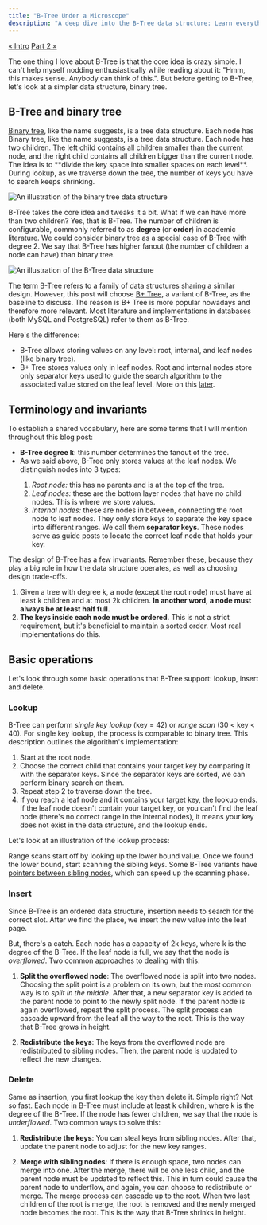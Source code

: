```yaml
---
title: "B-Tree Under a Microscope"
description: "A deep dive into the B-Tree data structure: Learn everything from basic operations to variations and various optimizations."
---
```



<Layout stickyAsideId="sticky-aside">
<div slot="aside" id="sticky-aside" class="sticky mt-12">
  <TableOfContents
    headings={[
      {
        depth: 2,
        slug: 'b-tree-and-binary-tree',
        text: 'B-Tree and binary tree'
      },
      {
        depth: 2,
        slug: 'terminology-and-invariants',
        text: 'Terminology and invariants'
      },
      { depth: 2, slug: 'basic-operations', text: 'Basic operations' },
      { depth: 3, slug: 'lookup', text: 'Lookup' },
      { depth: 3, slug: 'insert', text: 'Insert' },
      { depth: 3, slug: 'delete', text: 'Delete' }
    ]}
    client:only="preact"
  />
  <div class="mt-4 flex justify-between text-base text-stone-600">
    <a href="/btree-under-a-microscope/intro" class="hover:underline underline-offset-4">« Intro</a>
    <a href="/btree-under-a-microscope/databases" class="hover:underline underline-offset-4">Part 2 »</a>
  </div>
</div>

<PartHeading text="The Basics" part={1} />

The one thing I love about B-Tree is that the core idea is crazy simple. I
can't help myself nodding enthusiastically while reading about it: "Hmm, this
makes sense. Anybody can think of this.". But before getting to B-Tree, let's
look at a simpler data structure, binary tree.

## B-Tree and binary tree

<p>
  <a href="https://en.wikipedia.org/wiki/Binary_tree" rel="noopener noreferrer"
    target="_blank" class="link">Binary tree</a>,
  like the name suggests, is a tree data structure. Each node has
  Binary tree, like the name suggests, is a tree data structure. Each node has
  two children. The left child contains all children smaller than the current
  node, and the right child contains all children bigger than the current node.
  The idea is to **divide the key space into smaller spaces on each level**.
  During lookup, as we traverse down the tree, the number of keys you have to
  search keeps shrinking.
</p>

<Image src={binaryTree} alt="An illustration of the binary tree data structure" class="my-8 max-w-xs mx-auto" />

B-Tree takes the core idea and tweaks it a bit. What if we can have more than
two children? Yes, that is B-Tree. The number of children is configurable,
commonly referred to as **degree** (or **order**) in academic literature. We
could consider binary tree as a special case of B-Tree with degree 2. We say
that B-Tree has higher fanout (the number of children a node can have) than
binary tree.

<Image src={plainBtree} alt="An illustration of the B-Tree data structure" class="custom-image" />

<Callout title="B+ Tree">
  <p>The term B-Tree refers to a family of data structures sharing a similar
    design. However, this post will choose
    <a
      href="https://en.wikipedia.org/wiki/B%2B_tree"
      rel="noopener noreferrer"
      target="_blank"
      class="link"
    >B+ Tree</a>,
    a variant of B-Tree, as the
    baseline to discuss. The reason is B+ Tree is more popular nowadays and
    therefore more relevant. Most literature and implementations in databases
    (both MySQL and PostgreSQL) refer to them as B-Tree.</p>
  <p class="!mb-2">Here's the difference:</p>
  <ul class="list-disc pl-10">
    <li>B-Tree allows storing values on any level: root, internal, and leaf
      nodes (like binary tree).</li>
    <li>B+ Tree stores values only in leaf nodes. Root and internal nodes store
      only separator keys used to guide the search algorithm to the associated
      value stored on the leaf level. More on this
      <a
        href="/btree-under-a-microscope/variations#b-plus-tree"
        rel="noopener noreferrer"
        target="_blank"
        class="link"
      >later</a>.</li>
  </ul>
</Callout>

## Terminology and invariants

To establish a shared vocabulary, here are some terms that I will mention
throughout this blog post:

<ul class="list-disc pl-10">
  <li><strong>B-Tree degree k</strong>: this number determines the fanout of the tree.</li>
  <li>As we said above, B-Tree only stores values at the leaf nodes. We
    distinguish nodes into 3 types:</li>
  <ol class="list-decimal pl-10">
    <li><em>Root node:</em> this has no parents and is at the top of the tree.</li>
    <li><em>Leaf nodes:</em> these are the bottom layer nodes that have no
      child nodes. This is where we store values.</li>
    <li><em>Internal nodes:</em> these are nodes in between, connecting the
      root node to leaf nodes. They only store keys to separate the key space
      into different ranges. We call them <strong>separator keys</strong>.
      These nodes serve as guide posts to locate the correct leaf node that
      holds your key.</li>
  </ol>
</ul>

The design of B-Tree has a few invariants. Remember these, because they play a
big role in how the data structure operates, as well as choosing design
trade-offs.

<ol class="list-disc pl-10">
  <li>Given a tree with degree k, a node (except the root node) must have at
    least k children and at most 2k children. <strong>In another word, a node
      must always be at least half full.</strong></li>
  <li><strong>The keys inside each node must be ordered</strong>. This is not a
    strict requirement, but it's beneficial to maintain a sorted order. Most
    real implementations do this.</li>
</ol>

## Basic operations

Let's look through some basic operations that B-Tree support: lookup, insert and delete.

### Lookup

B-Tree can perform <em>single key lookup</em> (key = 42) or <em>range scan</em>
(30 < key < 40). For single key lookup, the process is comparable
to binary tree. This description outlines the algorithm's implementation:

<ol
  class="list-decimal pl-10">
  <li>Start at the root node.</li>
  <li>Choose the correct child that contains your target key by comparing it
    with the separator keys. Since the separator keys are sorted, we can
    perform binary search on them.</li>
  <li>Repeat step 2 to traverse down the tree.</li>
  <li>If you reach a leaf node and it contains your target key, the lookup
    ends. If the leaf node doesn't contain your target key, or you can't find
    the leaf node (there's no correct range in the internal nodes), it means
    your key does not exist in the data structure, and the lookup ends.</li>
</ol>

Let's look at an illustration of the lookup process:

<AnimationVideo
  src="/videos/lookup.mp4"
  client:load
/>

<p>
  Range scans start off by looking up the lower bound value. Once we found the
  lower bound, start scanning the sibling keys. Some B-Tree variants have
  <a
    href="/btree-under-a-microscope/optimizations#sibling-pointers"
    rel="noopener noreferrer"
    target="_blank"
    class="link">pointers between sibling nodes</a>,
  which can speed up the scanning phase.
</p>

### Insert

Since B-Tree is an ordered data structure, insertion needs to search for the
correct slot. After we find the place, we insert the new value into the leaf page.

But, there's a catch. Each node has a capacity of 2k keys, where k is the
degree of the B-Tree. If the leaf node is full, we say that the node is
*overflowed*. Two common approaches to dealing with this:

<ol class="list-decimal pl-10" start="1">
  <li><b>Split the overflowed node</b>: The overflowed node is split into two nodes.
    Choosing the split point is a problem on its own, but the most common way
    is to <em>split in the middle</em>. After that, a new separator key is
    added to the parent node to point to the newly split node. If the parent
    node is again overflowed, repeat the split process. The split process can
    cascade upward from the leaf all the way to the root. This is the way that
    B-Tree grows in height.</li>
</ol>

<div class="pl-10">
  <AnimationVideo
    src="/videos/insert-split.mp4"
    keyMoments={[
      { time: 1.5, text: "Find insert position" },
      { time: 7, text: "Insert and split leaf node" },
      { time: 12, text: "Split cascades up to internal node" },
      { time: 19, text: "Split cascades up to root node" },
      { time: 27, text: "Create new root node" },
    ]}
    client:load
  />
</div>

<ol class="list-decimal pl-10" start="2">
  <li><b>Redistribute the keys</b>: The keys from the overflowed node are
    redistributed to sibling nodes. Then, the parent node is updated to reflect
    the new changes.</li>
</ol>

<div class="pl-10">
  <AnimationVideo
    src="/videos/insert-redistribute.mp4"
    keyMoments={[
      { time: 1.5, text: "Find insert position" },
      { time: 7, text: "Insert new key" },
      { time: 12, text: "Redistribute keys" },
      { time: 15, text: "Update parent node" },
    ]}
    client:load
  />
</div>

### Delete

Same as insertion, you first lookup the key then delete it. Simple right?
Not so fast. Each node in B-Tree must include at least k children, where k is
the degree of the B-Tree. If the node has fewer children, we say that the node
is *underflowed*. Two common ways to solve this:

<ol class="list-decimal pl-10" start="1">
  <li><b>Redistribute the keys</b>: You can steal keys from sibling nodes.
    After that, update the parent node to adjust for the new key ranges.</li>
</ol>

<div class="pl-10">
  <AnimationVideo
    src="/videos/delete-redistribute.mp4"
    keyMoments={[
      { time: 1.5, text: "Lookup key" },
      { time: 8, text: "Delete key" },
      { time: 12, text: "Redistribute keys" },
      { time: 15, text: "Update parent node" },
    ]}
    client:load
  />
</div>

<ol class="list-decimal pl-10" start="2">
  <li><b>Merge with sibling nodes</b>: If there is enough space, two nodes can
    merge into one. After the merge, there will be one less child, and the
    parent node must be updated to reflect this. This in turn could cause the
    parent node to underflow, and again, you can choose to redistribute or
    merge. The merge process can cascade up to the root. When two last children
    of the root is merge, the root is removed and the newly merged node becomes
    the root. This is the way that B-Tree shrinks in height.</li>
</ol>

<div class="pl-10">
  <AnimationVideo
    src="/videos/delete-merge.mp4"
    keyMoments={[
      { time: 1.5, text: "Lookup key" },
      { time: 8, text: "Delete key" },
      { time: 11, text: "Merge nodes" },
      { time: 14, text: "Update parent node" },
    ]}
    client:load
  />
</div>

<ChapterLink text="Continue to Part 2: Databases" href="/btree-under-a-microscope/databases" />

</Layout>
